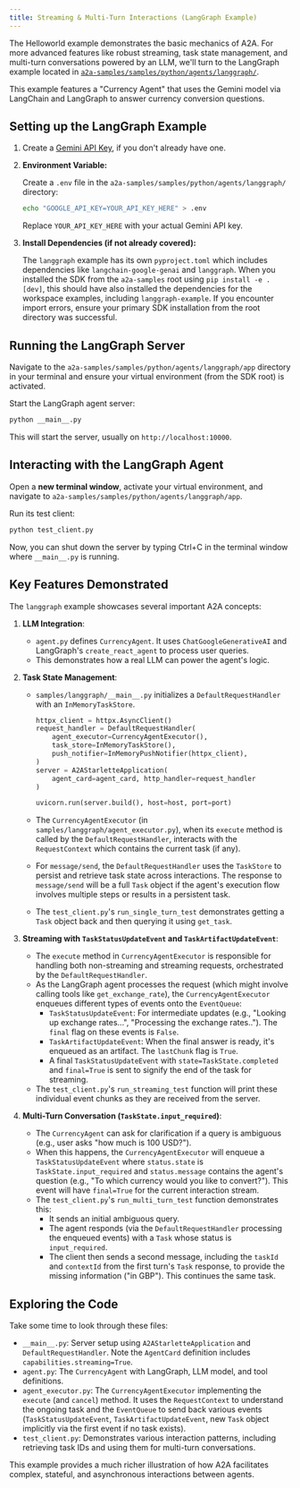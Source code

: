 ```yaml
---
title: Streaming & Multi-Turn Interactions (LangGraph Example)
---
```



The Helloworld example demonstrates the basic mechanics of A2A. For more advanced features like robust streaming, task state management, and multi-turn conversations powered by an LLM, we'll turn to the LangGraph example located in [`a2a-samples/samples/python/agents/langgraph/`](https://github.com/google-a2a/a2a-samples/tree/main/samples/python/agents/langgraph).

This example features a "Currency Agent" that uses the Gemini model via LangChain and LangGraph to answer currency conversion questions.

## Setting up the LangGraph Example

1. Create a [Gemini API Key](https://ai.google.dev/gemini-api/docs/api-key), if you don't already have one.

2. **Environment Variable:**

    Create a `.env` file in the `a2a-samples/samples/python/agents/langgraph/` directory:

    ```bash
    echo "GOOGLE_API_KEY=YOUR_API_KEY_HERE" > .env
    ```

    Replace `YOUR_API_KEY_HERE` with your actual Gemini API key.

3. **Install Dependencies (if not already covered):**

    The `langgraph` example has its own `pyproject.toml` which includes dependencies like `langchain-google-genai` and `langgraph`. When you installed the SDK from the `a2a-samples` root using `pip install -e .[dev]`, this should have also installed the dependencies for the workspace examples, including `langgraph-example`. If you encounter import errors, ensure your primary SDK installation from the root directory was successful.

## Running the LangGraph Server

Navigate to the `a2a-samples/samples/python/agents/langgraph/app` directory in your terminal and ensure your virtual environment (from the SDK root) is activated.

Start the LangGraph agent server:

```bash
python __main__.py
```

This will start the server, usually on `http://localhost:10000`.

## Interacting with the LangGraph Agent

Open a **new terminal window**, activate your virtual environment, and navigate to `a2a-samples/samples/python/agents/langgraph/app`.

Run its test client:

```bash
python test_client.py
```

Now, you can shut down the server by typing Ctrl+C in the terminal window where `__main__.py` is running.

## Key Features Demonstrated

The `langgraph` example showcases several important A2A concepts:

1. **LLM Integration**:

    - `agent.py` defines `CurrencyAgent`. It uses `ChatGoogleGenerativeAI` and LangGraph's `create_react_agent` to process user queries.
    - This demonstrates how a real LLM can power the agent's logic.

2. **Task State Management**:

    - `samples/langgraph/__main__.py` initializes a `DefaultRequestHandler` with an `InMemoryTaskStore`.

        ```python
        httpx_client = httpx.AsyncClient()
        request_handler = DefaultRequestHandler(
            agent_executor=CurrencyAgentExecutor(),
            task_store=InMemoryTaskStore(),
            push_notifier=InMemoryPushNotifier(httpx_client),
        )
        server = A2AStarletteApplication(
            agent_card=agent_card, http_handler=request_handler
        )

        uvicorn.run(server.build(), host=host, port=port)

        ```

    - The `CurrencyAgentExecutor` (in `samples/langgraph/agent_executor.py`), when its `execute` method is called by the `DefaultRequestHandler`, interacts with the `RequestContext` which contains the current task (if any).
    - For `message/send`, the `DefaultRequestHandler` uses the `TaskStore` to persist and retrieve task state across interactions. The response to `message/send` will be a full `Task` object if the agent's execution flow involves multiple steps or results in a persistent task.
    - The `test_client.py`'s `run_single_turn_test` demonstrates getting a `Task` object back and then querying it using `get_task`.

3. **Streaming with `TaskStatusUpdateEvent` and `TaskArtifactUpdateEvent`**:

    - The `execute` method in `CurrencyAgentExecutor` is responsible for handling both non-streaming and streaming requests, orchestrated by the `DefaultRequestHandler`.
    - As the LangGraph agent processes the request (which might involve calling tools like `get_exchange_rate`), the `CurrencyAgentExecutor` enqueues different types of events onto the `EventQueue`:
        - `TaskStatusUpdateEvent`: For intermediate updates (e.g., "Looking up exchange rates...", "Processing the exchange rates.."). The `final` flag on these events is `False`.
        - `TaskArtifactUpdateEvent`: When the final answer is ready, it's enqueued as an artifact. The `lastChunk` flag is `True`.
        - A final `TaskStatusUpdateEvent` with `state=TaskState.completed` and `final=True` is sent to signify the end of the task for streaming.
    - The `test_client.py`'s `run_streaming_test` function will print these individual event chunks as they are received from the server.

4. **Multi-Turn Conversation (`TaskState.input_required`)**:

    - The `CurrencyAgent` can ask for clarification if a query is ambiguous (e.g., user asks "how much is 100 USD?").
    - When this happens, the `CurrencyAgentExecutor` will enqueue a `TaskStatusUpdateEvent` where `status.state` is `TaskState.input_required` and `status.message` contains the agent's question (e.g., "To which currency would you like to convert?"). This event will have `final=True` for the current interaction stream.
    - The `test_client.py`'s `run_multi_turn_test` function demonstrates this:
        - It sends an initial ambiguous query.
        - The agent responds (via the `DefaultRequestHandler` processing the enqueued events) with a `Task` whose status is `input_required`.
        - The client then sends a second message, including the `taskId` and `contextId` from the first turn's `Task` response, to provide the missing information ("in GBP"). This continues the same task.

## Exploring the Code

Take some time to look through these files:

- `__main__.py`: Server setup using `A2AStarletteApplication` and `DefaultRequestHandler`. Note the `AgentCard` definition includes `capabilities.streaming=True`.
- `agent.py`: The `CurrencyAgent` with LangGraph, LLM model, and tool definitions.
- `agent_executor.py`: The `CurrencyAgentExecutor` implementing the `execute` (and `cancel`) method. It uses the `RequestContext` to understand the ongoing task and the `EventQueue` to send back various events (`TaskStatusUpdateEvent`, `TaskArtifactUpdateEvent`, new `Task` object implicitly via the first event if no task exists).
- `test_client.py`: Demonstrates various interaction patterns, including retrieving task IDs and using them for multi-turn conversations.

This example provides a much richer illustration of how A2A facilitates complex, stateful, and asynchronous interactions between agents.